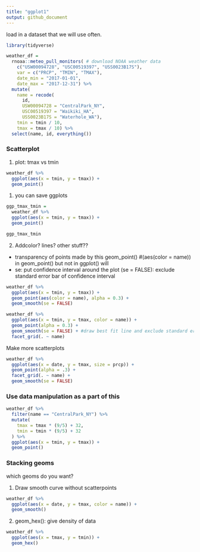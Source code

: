 ```yaml
---
title: "ggplot1"
output: github_document
---
```


load in a dataset that we will use often.

```r
library(tidyverse)
```


```r
weather_df = 
  rnoaa::meteo_pull_monitors( # download NOAA weather data
    c("USW00094728", "USC00519397", "USS0023B17S"),
    var = c("PRCP", "TMIN", "TMAX"), 
    date_min = "2017-01-01",
    date_max = "2017-12-31") %>%
  mutate(
    name = recode(
      id, 
      USW00094728 = "CentralPark_NY", 
      USC00519397 = "Waikiki_HA",
      USS0023B17S = "Waterhole_WA"),
    tmin = tmin / 10,
    tmax = tmax / 10) %>%
  select(name, id, everything())
```


### Scatterplot

1. plot: tmax vs tmin
```r
weather_df %>% 
  ggplot(aes(x = tmin, y = tmax)) +
  geom_point()
```


1) you can save ggplots
```r
ggp_tmax_tmin = 
  weather_df %>% 
  ggplot(aes(x = tmin, y = tmax)) +
  geom_point()

ggp_tmax_tmin
```


2. Addcolor? lines? other stuff??
 - transparency of points made by this geom_point() #(aes(color = name)) in  geom_point() but not in ggplot() will
 - se: put confidence interval around the plot 
        (se = FALSE): exclude standard error bar of confidence interval
```r
weather_df %>% 
  ggplot(aes(x = tmin, y = tmax)) +
  geom_point(aes(color = name), alpha = 0.3) + 
  geom_smooth(se = FALSE)

weather_df %>% 
  ggplot(aes(x = tmin, y = tmax, color = name)) +
  geom_point(alpha = 0.3) + 
  geom_smooth(se = FALSE) + #draw best fit line and exclude standard error bar of confidence interval
  facet_grid(. ~ name)
```


Make more scatterplots
```r
weather_df %>% 
  ggplot(aes(x = date, y = tmax, size = prcp)) +
  geom_point(alpha = .3) +
  facet_grid(. ~ name) +
  geom_smooth(se = FALSE)
```


### Use data manipulation as a part of this
```r
weather_df %>% 
  filter(name == "CentralPark_NY") %>% 
  mutate(
    tmax = tmax * (9/5) + 32,
    tmin = tmin * (9/5) + 32
  ) %>% 
  ggplot(aes(x = tmin, y = tmax)) +
  geom_point()
```


### Stacking geoms

which geoms do you want?

1. Draw smooth curve without scatterpoints 
```r
weather_df %>% 
  ggplot(aes(x = date, y = tmax, color = name)) +
  geom_smooth()
```


2. geom_hex(): give density of data
```r
weather_df %>% 
  ggplot(aes(x = tmax, y = tmin)) + 
  geom_hex()
```



